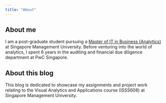 ```yaml
---
title: "About"
---
```


## About me 
I am a post-graduate student pursuing a [Master of IT in Business (Analytics)](https://scis.smu.edu.sg/master-it-business) at Singapore Management University.
Before venturing into the world of analytics, I spent 6 years in the auditing and financial due diligence department at PwC Singapore. 


## About this blog
This blog is dedicated to showcase my assignments and project work relating to the Visual Analytics and Applications course (ISSS608) at Singapore Management University.
